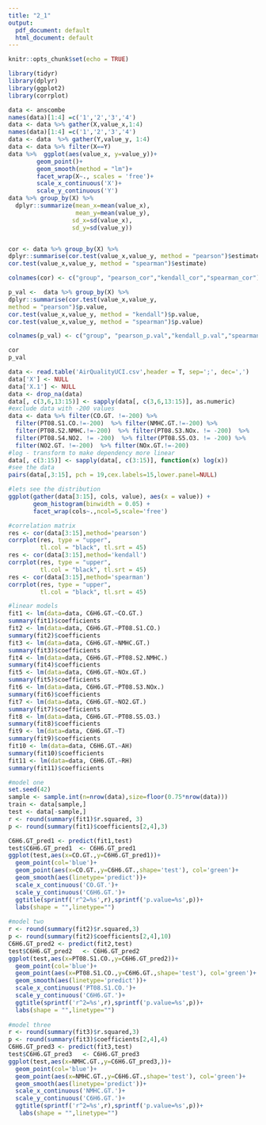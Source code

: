 ```yaml
---
title: "2_1"
output:
  pdf_document: default
  html_document: default
---
```


```r
knitr::opts_chunk$set(echo = TRUE)
```

```r
library(tidyr)
library(dplyr)
library(ggplot2)
library(corrplot)
```


```r
data <- anscombe
names(data)[1:4] =c('1','2','3','4')
data <- data %>% gather(X,value_x,1:4)
names(data)[1:4] =c('1','2','3','4')
data <- data  %>% gather(Y,value_y, 1:4)
data <- data %>% filter(X==Y) 
data %>%  ggplot(aes(value_x, y=value_y))+
        geom_point()+
        geom_smooth(method = "lm")+
        facet_wrap(X~., scales = 'free')+
        scale_x_continuous('X')+
        scale_y_continuous('Y')
data %>% group_by(X) %>% 
  dplyr::summarize(mean_x=mean(value_x),
                   mean_y=mean(value_y),
                  sd_x=sd(value_x),
                  sd_y=sd(value_y))


cor <- data %>% group_by(X) %>% 
dplyr::summarise(cor.test(value_x,value_y, method = "pearson")$estimate, cor.test(value_x,value_y, method = "kendall")$estimate, 
cor.test(value_x,value_y, method = "spearman")$estimate)

colnames(cor) <- c("group", "pearson_cor","kendall_cor","spearman_cor")

p_val <-  data %>% group_by(X) %>% 
dplyr::summarise(cor.test(value_x,value_y, 
method = "pearson")$p.value, 
cor.test(value_x,value_y, method = "kendall")$p.value, 
cor.test(value_x,value_y, method = "spearman")$p.value)

colnames(p_val) <- c("group", "pearson_p.val","kendall_p.val","spearman_p.val")

cor
p_val
```


```r
data <- read.table('AirQualityUCI.csv',header = T, sep=';', dec=',')
data['X'] <- NULL
data['X.1'] <- NULL
data <- drop_na(data)
data[, c(3,6,13:15)] <- sapply(data[, c(3,6,13:15)], as.numeric)
#exclude data with -200 values
data <- data %>% filter(CO.GT. !=-200) %>% 
  filter(PT08.S1.CO.!=-200)  %>% filter(NMHC.GT.!=-200) %>% 
  filter(PT08.S2.NMHC.!=-200)  %>% filter(PT08.S3.NOx. != -200)  %>% 
  filter(PT08.S4.NO2. != -200)  %>% filter(PT08.S5.O3. != -200) %>% 
  filter(NO2.GT. !=-200)  %>% filter(NOx.GT.!=-200)
#log - transform to make dependency more linear
data[, c(3:15)] <- sapply(data[, c(3:15)], function(x) log(x))
#see the data
pairs(data[,3:15], pch = 19,cex.labels=15,lower.panel=NULL)
```

```r
#lets see the distribution
ggplot(gather(data[3:15], cols, value), aes(x = value)) + 
       geom_histogram(binwidth = 0.05) + 
       facet_wrap(cols~.,ncol=5,scale='free')
```

```r
#correlation matrix
res <- cor(data[3:15],method='pearson')
corrplot(res, type = "upper", 
         tl.col = "black", tl.srt = 45)
res <- cor(data[3:15],method='kendall')
corrplot(res, type = "upper", 
         tl.col = "black", tl.srt = 45)
res <- cor(data[3:15],method='spearman')
corrplot(res, type = "upper", 
         tl.col = "black", tl.srt = 45)
```
```r
#linear models
fit1 <- lm(data=data, C6H6.GT.~CO.GT.) 
summary(fit1)$coefficients
fit2 <- lm(data=data, C6H6.GT.~PT08.S1.CO.) 
summary(fit2)$coefficients
fit3 <- lm(data=data, C6H6.GT.~NMHC.GT.) 
summary(fit3)$coefficients
fit4 <- lm(data=data, C6H6.GT.~PT08.S2.NMHC.) 
summary(fit4)$coefficients
fit5 <- lm(data=data, C6H6.GT.~NOx.GT.) 
summary(fit5)$coefficients
fit6 <- lm(data=data, C6H6.GT.~PT08.S3.NOx.) 
summary(fit6)$coefficients
fit7 <- lm(data=data, C6H6.GT.~NO2.GT.) 
summary(fit7)$coefficients
fit8 <- lm(data=data, C6H6.GT.~PT08.S5.O3.) 
summary(fit8)$coefficients
fit9 <- lm(data=data, C6H6.GT.~T) 
summary(fit9)$coefficients
fit10 <- lm(data=data, C6H6.GT.~AH) 
summary(fit10)$coefficients
fit11 <- lm(data=data, C6H6.GT.~RH) 
summary(fit11)$coefficients
```

```r
#model one
set.seed(42)
sample <- sample.int(n=nrow(data),size=floor(0.75*nrow(data)))
train <- data[sample,]
test <- data[-sample,]
r <- round(summary(fit1)$r.squared, 3)
p <- round(summary(fit1)$coefficients[2,4],3)

C6H6.GT_pred1 <- predict(fit1,test)
test$C6H6.GT_pred1  <- C6H6.GT_pred1 
ggplot(test,aes(x=CO.GT.,y=C6H6.GT_pred1))+
  geom_point(col='blue')+
  geom_point(aes(x=CO.GT.,y=C6H6.GT.,shape='test'), col='green')+
  geom_smooth(aes(linetype='predict'))+
  scale_x_continuous('CO.GT.')+
  scale_y_continuous('C6H6.GT.')+
  ggtitle(sprintf('r^2=%s',r),sprintf('p.value=%s',p))+
  labs(shape = "",linetype="") 
  
#model two
r <- round(summary(fit2)$r.squared,3)
p <- round(summary(fit2)$coefficients[2,4],10)
C6H6.GT_pred2 <- predict(fit2,test)
test$C6H6.GT_pred2   <- C6H6.GT_pred2 
ggplot(test,aes(x=PT08.S1.CO.,y=C6H6.GT_pred2))+
  geom_point(col='blue')+
  geom_point(aes(x=PT08.S1.CO.,y=C6H6.GT.,shape='test'), col='green')+
  geom_smooth(aes(linetype='predict'))+
  scale_x_continuous('PT08.S1.CO.')+
  scale_y_continuous('C6H6.GT.')+
  ggtitle(sprintf('r^2=%s',r),sprintf('p.value=%s',p))+
  labs(shape = "",linetype="") 
  
#model three
r <- round(summary(fit3)$r.squared,3)
p <- round(summary(fit3)$coefficients[2,4],4)
C6H6.GT_pred3 <- predict(fit3,test)
test$C6H6.GT_pred3   <- C6H6.GT_pred3
ggplot(test,aes(x=NMHC.GT.,y=C6H6.GT_pred3,))+
  geom_point(col='blue')+
  geom_point(aes(x=NMHC.GT.,y=C6H6.GT.,shape='test'), col='green')+
  geom_smooth(aes(linetype='predict'))+
  scale_x_continuous('NMHC.GT.')+
  scale_y_continuous('C6H6.GT.')+
  ggtitle(sprintf('r^2=%s',r),sprintf('p.value=%s',p))+
   labs(shape = "",linetype="") 
```